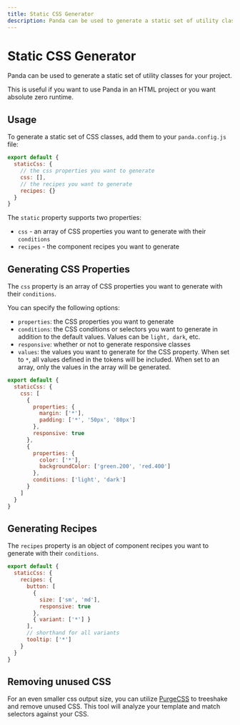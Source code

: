 ```yaml
---
title: Static CSS Generator
description: Panda can be used to generate a static set of utility classes for your project.
---
```


# Static CSS Generator

Panda can be used to generate a static set of utility classes for your project.

This is useful if you want to use Panda in an HTML project or you want absolute zero runtime.

## Usage

To generate a static set of CSS classes, add them to your `panda.config.js` file:

```js
export default {
  staticCss: {
    // the css properties you want to generate
    css: [],
    // the recipes you want to generate
    recipes: {}
  }
}
```

The `static` property supports two properties:

- `css` - an array of CSS properties you want to generate with their `conditions`
- `recipes` - the component recipes you want to generate

## Generating CSS Properties

The `css` property is an array of CSS properties you want to generate with their `conditions`.

You can specify the following options:

- `properties`: the CSS properties you want to generate
- `conditions`: the CSS conditions or selectors you want to generate in addition to the default values. Values can be
  `light, dark`, etc.
- `responsive`: whether or not to generate responsive classes
- `values`: the values you want to generate for the CSS property. When set to `*`, all values defined in the tokens will
  be included. When set to an array, only the values in the array will be generated.

```js
export default {
  staticCss: {
    css: [
      {
        properties: {
          margin: ['*'],
          padding: ['*', '50px', '80px']
        },
        responsive: true
      },
      {
        properties: {
          color: ['*'],
          backgroundColor: ['green.200', 'red.400']
        },
        conditions: ['light', 'dark']
      }
    ]
  }
}
```

## Generating Recipes

The `recipes` property is an object of component recipes you want to generate with their `conditions`.

```js
export default {
  staticCss: {
    recipes: {
      button: [
        {
          size: ['sm', 'md'],
          responsive: true
        },
        { variant: ['*'] }
      ],
      // shorthand for all variants
      tooltip: ['*']
    }
  }
}
```

## Removing unused CSS

For an even smaller css output size, you can utilize [PurgeCSS](https://purgecss.com/) to treeshake and remove unused
CSS. This tool will analyze your template and match selectors against your CSS.
